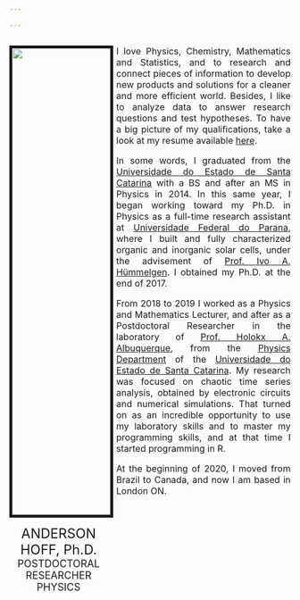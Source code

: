 ```yaml
---

---
```


<link rel="stylesheet" href="styles.css" type="text/css">

:::: {style="display: grid; grid-template-columns: 35% 3% 62%; grid-column-gap: 0px;"}

::: {}
<img src="images/foto_AndersonH.jpg" style="width:100%; border:5px solid; margin-right: 20px" align="center">  

<center><font size = "5"> 
ANDERSON HOFF, Ph.D.  
</font>
<font size = "4">
POSTDOCTORAL RESEARCHER  
PHYSICS
</font></center>
:::

::: {}

::: 

::: {}
<style>
body {
text-align: justify}
</style>
 <font size="3"> I love Physics, Chemistry, Mathematics and Statistics, and to research and connect pieces of information to develop new products and solutions for a cleaner and more efficient world. Besides, I like to analyze data to answer research questions and test hypotheses. To have a big picture of my qualifications, take a look at my resume available [here](files/AndersonHoff_resume.pdf).  

In some words, I graduated from the [Universidade do Estado de Santa Catarina](https://www.udesc.br/cct/ppgf) with a BS and after an MS in Physics in 2014. In this same year, I began working toward my Ph.D. in Physics as a full-time research assistant at [Universidade Federal do Parana](http://fisica.ufpr.br/pagina_ppgf_english/), where I built and fully characterized organic and inorganic solar cells, under the advisement of [Prof. Ivo A. Hümmelgen](http://fisica.ufpr.br/pagina_ppgf_english/info_ivo.html). I obtained my Ph.D. at the end of 2017.

From 2018 to 2019 I worked as a Physics and Mathematics Lecturer, and after as a Postdoctoral Researcher in the laboratory of [Prof. Holokx A. Albuquerque](https://www.udesc.br/professor/holokx.albuquerque), from the [Physics Department](https://www.udesc.br/cct/departamentos/fisica) of the [Universidade do Estado de Santa Catarina](https://www.udesc.br/international). My research was focused on chaotic time series analysis, obtained by electronic circuits and numerical simulations. That turned on as an incredible opportunity to use my laboratory skills and to master my programming skills, and at that time I started programming in R.   
                                                                                                                                            
At the beginning of 2020, I moved from Brazil to Canada, and now I am based in London ON. </font>

:::

::::
